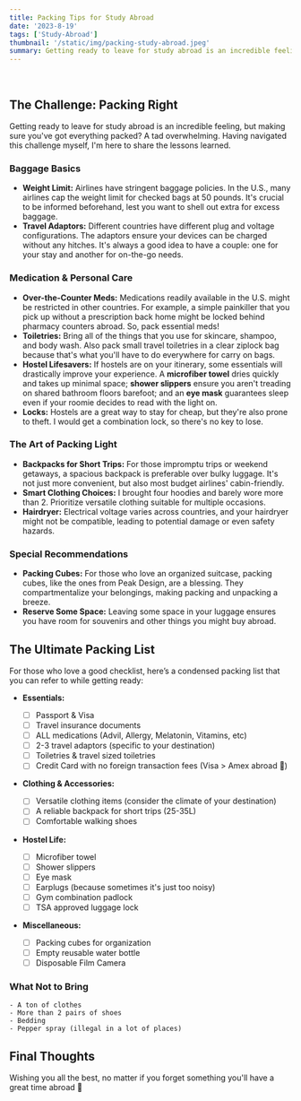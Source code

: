 ```yaml
---
title: Packing Tips for Study Abroad
date: '2023-8-19'
tags: ['Study-Abroad']
thumbnail: '/static/img/packing-study-abroad.jpeg'
summary: Getting ready to leave for study abroad is an incredible feeling, but making sure you've got everything packed? A tad overwhelming.
---
```


<br />
<TOCInline toc={props.toc} exclude="Table of Contents" asDisclosure toHeading={5} />

## The Challenge: Packing Right

Getting ready to leave for study abroad is an incredible feeling, but making sure you've got everything packed? A tad overwhelming. Having navigated this challenge myself, I'm here to share the lessons learned.

### Baggage Basics

- **Weight Limit:** Airlines have stringent baggage policies. In the U.S., many airlines cap the weight limit for checked bags at 50 pounds. It's crucial to be informed beforehand, lest you want to shell out extra for excess baggage.
- **Travel Adaptors:** Different countries have different plug and voltage configurations. The adaptors ensure your devices can be charged without any hitches. It's always a good idea to have a couple: one for your stay and another for on-the-go needs.

### Medication & Personal Care

- **Over-the-Counter Meds:** Medications readily available in the U.S. might be restricted in other countries. For example, a simple painkiller that you pick up without a prescription back home might be locked behind pharmacy counters abroad. So, pack essential meds!
- **Toiletries:** Bring all of the things that you use for skincare, shampoo, and body wash. Also pack small travel toiletries in a clear ziplock bag because that's what you'll have to do everywhere for carry on bags.
- **Hostel Lifesavers:** If hostels are on your itinerary, some essentials will drastically improve your experience. A **microfiber towel** dries quickly and takes up minimal space; **shower slippers** ensure you aren't treading on shared bathroom floors barefoot; and an **eye mask** guarantees sleep even if your roomie decides to read with the light on.
- **Locks:** Hostels are a great way to stay for cheap, but they're also prone to theft. I would get a combination lock, so there's no key to lose.

### The Art of Packing Light

- **Backpacks for Short Trips:** For those impromptu trips or weekend getaways, a spacious backpack is preferable over bulky luggage. It's not just more convenient, but also most budget airlines' cabin-friendly.
- **Smart Clothing Choices:** I brought four hoodies and barely wore more than 2. Prioritize versatile clothing suitable for multiple occasions.
- **Hairdryer:** Electrical voltage varies across countries, and your hairdryer might not be compatible, leading to potential damage or even safety hazards.

### Special Recommendations

- **Packing Cubes:** For those who love an organized suitcase, packing cubes, like the ones from Peak Design, are a blessing. They compartmentalize your belongings, making packing and unpacking a breeze.
- **Reserve Some Space:** Leaving some space in your luggage ensures you have room for souvenirs and other things you might buy abroad.

## The Ultimate Packing List

For those who love a good checklist, here’s a condensed packing list that you can refer to while getting ready:

- **Essentials:**

  - [ ] Passport & Visa
  - [ ] Travel insurance documents
  - [ ] ALL medications (Advil, Allergy, Melatonin, Vitamins, etc)
  - [ ] 2-3 travel adaptors (specific to your destination)
  - [ ] Toiletries & travel sized toiletries
  - [ ] Credit Card with no foreign transaction fees (Visa > Amex abroad 🚀)

- **Clothing & Accessories:**

  - [ ] Versatile clothing items (consider the climate of your destination)
  - [ ] A reliable backpack for short trips (25-35L)
  - [ ] Comfortable walking shoes

- **Hostel Life:**

  - [ ] Microfiber towel
  - [ ] Shower slippers
  - [ ] Eye mask
  - [ ] Earplugs (because sometimes it's just too noisy)
  - [ ] Gym combination padlock
  - [ ] TSA approved luggage lock

- **Miscellaneous:**
  - [ ] Packing cubes for organization
  - [ ] Empty reusable water bottle
  - [ ] Disposable Film Camera

### What Not to Bring

    - A ton of clothes
    - More than 2 pairs of shoes
    - Bedding
    - Pepper spray (illegal in a lot of places)

## Final Thoughts

Wishing you all the best, no matter if you forget something you'll have a great time abroad 💫
